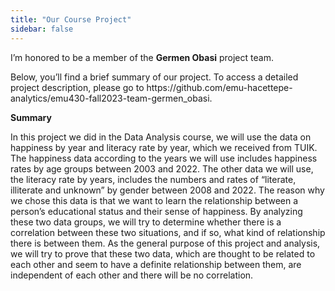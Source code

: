 ```yaml
---
title: "Our Course Project"
sidebar: false 
---
```


I'm honored to be a member of the **Germen Obasi** project team.

Below, you'll find a brief summary of our project. To access a detailed project description, please go to https://github.com/emu-hacettepe-analytics/emu430-fall2023-team-germen_obasi.

**Summary**

In this project we did in the Data Analysis course, we will use the data on happiness by year and literacy rate by year, which we received from TUIK. The happiness data according to the years we will use includes happiness rates by age groups between 2003 and 2022. The other data we will use, the literacy rate by years, includes the numbers and rates of "literate, illiterate and unknown" by gender between 2008 and 2022. The reason why we chose this data is that we want to learn the relationship between a person's educational status and their sense of happiness. By analyzing these two data groups, we will try to determine whether there is a correlation between these two situations, and if so, what kind of relationship there is between them. As the general purpose of this project and analysis, we will try to prove that these two data, which are thought to be related to each other and seem to have a definite relationship between them, are independent of each other and there will be no correlation.
